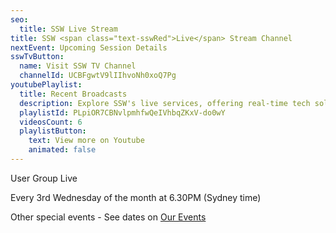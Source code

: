 ```yaml
---
seo:
  title: SSW Live Stream
title: SSW <span class="text-sswRed">Live</span> Stream Channel
nextEvent: Upcoming Session Details
sswTvButton:
  name: Visit SSW TV Channel
  channelId: UCBFgwtV9lIIhvoNh0xoQ7Pg
youtubePlaylist:
  title: Recent Broadcasts
  description: Explore SSW's live services, offering real-time tech solutions, software development, and consulting for businesses worldwide.
  playlistId: PLpiOR7CBNvlpmhfwQeIVhbqZKxV-do0wY
  videosCount: 6
  playlistButton:
    text: View more on Youtube
    animated: false
---
```


User Group Live

Every 3rd Wednesday of the month at 6.30PM (Sydney time)

Other special events - See dates on [Our Events](https://www.ssw.com.au/events/)
